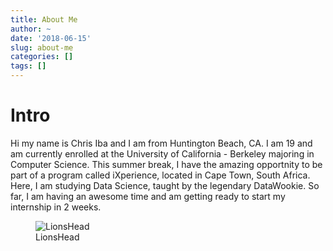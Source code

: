 ```yaml
---
title: About Me
author: ~
date: '2018-06-15'
slug: about-me
categories: []
tags: []
---
```


# Intro

Hi my name is Chris Iba and I am from Huntington Beach, CA. I am 19 and am currently enrolled at the University of California - Berkeley majoring in Computer Science. This summer break, I have the amazing opportnity to be part of a program called iXperience, located in Cape Town, South Africa. Here, I am studying Data Science, taught by the legendary DataWookie. So far, I am having an awesome time and am getting ready to start my internship in 2 weeks.

![LionsHead](/img/me.jpg)
